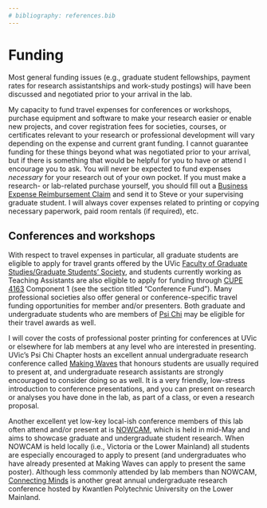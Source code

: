 ```yaml
---
# bibliography: references.bib
---
```


# Funding

Most general funding issues (e.g., graduate student fellowships, payment rates for research assistantships and work-study postings) will have been discussed and negotiated prior to your arrival in the lab.

My capacity to fund travel expenses for conferences or workshops, purchase equipment and software to make your research easier or enable new projects, and cover registration fees for societies, courses, or certificates relevant to your research or professional development will vary depending on the expense and current grant funding. I cannot guarantee funding for these things beyond what was negotiated prior to your arrival, but if there is something that would be helpful for you to have or attend I encourage you to ask. You will never be expected to fund expenses *necessary* for your research out of your own pocket. If you must make a research- or lab-related purchase yourself, you should fill out a [Business Expense Reimbursement Claim](https://www.uvic.ca/vpfo/financial-services/assets/docs/acctpayable/BER.pdf) and send it to Steve or your supervising graduate student. I will always cover expenses related to printing or copying necessary paperwork, paid room rentals (if required), etc.

## Conferences and workshops

With respect to travel expenses in particular, all graduate students are eligible to apply for travel grants offered by the UVic [Faculty of Graduate Studies/Graduate Students’ Society](https://www.uvic.ca/graduatestudies/finances/financialaid/travel/), and students currently working as Teaching Assistants are also eligible to apply for funding through [CUPE 4163](https://4163.cupe.ca/resources/component-1/) Component 1 (see the section titled “Conference Fund”). Many professional societies also offer general or conference-specific travel funding opportunities for member and/or presenters. Both graduate and undergraduate students who are members of [Psi Chi](https://www.psichi.org/page/awards) may be eligible for their travel awards as well.

I will cover the costs of professional poster printing for conferences at UVic or elsewhere for lab members at any level who are interested in presenting. UVic’s Psi Chi Chapter hosts an excellent annual undergraduate research conference called [Making Waves](https://uvicmakingwaves.weebly.com/) that honours students are usually required to present at, and undergraduate research assistants are strongly encouraged to consider doing so as well. It is a very friendly, low-stress introduction to conference presentations, and you can present on research or analyses you have done in the lab, as part of a class, or even a research proposal.

Another excellent yet low-key local-ish conference members of this lab often attend and/or present at is [NOWCAM](https://onlineacademiccommunity.uvic.ca/NOWCAM-conference/), which is held in mid-May and aims to showcase graduate and undergraduate student research. When NOWCAM is held locally (i.e., Victoria or the Lower Mainland) all students are especially encouraged to apply to present (and undergraduates who have already presented at Making Waves can apply to present the same poster). Although less commonly attended by lab members than NOWCAM, [Connecting Minds](https://connectingminds.wildapricot.org/) is another great annual undergraduate research conference hosted by Kwantlen Polytechnic University on the Lower Mainland.
